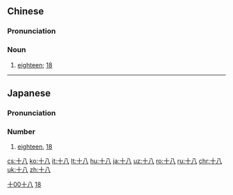 ==Chinese==
{{zh-forms}}
{{cardinalbox|zh|17|18|19|十七|十九}}

===Pronunciation===
{{zh-pron
|m=shíbā
|c=sap6 baat3
|h=pfs=sṳ̍p-pat
|mn=cha̍p-peh/cha̍p-poeh
|mn-t=zab8 boih4
|cat=n
}}

===Noun===
{{zh-noun}}

# [[eighteen]]; [[18]]

[[Category:Mandarin numeral symbols|十00十八]]

----

==Japanese==
{{ja-kanjitab|じゅう|はち|yomi=o}}

===Pronunciation===
{{ja-pron|じゅうはち|yomi=o}}

===Number===
{{ja-pos|numeral symbol|じゅうはち}}

# [[eighteen]], [[18]]

[[Category:Japanese numeral symbols|18]]

[[cs:十八]]
[[ko:十八]]
[[it:十八]]
[[lt:十八]]
[[hu:十八]]
[[ja:十八]]
[[uz:十八]]
[[ro:十八]]
[[ru:十八]]
[[chr:十八]]
[[uk:十八]]
[[zh:十八]]